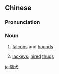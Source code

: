{{also|鹰犬}}
==Chinese==
{{zh-forms|s=鹰犬}}

===Pronunciation===
{{zh-pron
|m=yīngquǎn
|c=jing1 hyun2
|mn=qz,xm,zz:eng-khián
|cat=n
}}

===Noun===
{{zh-noun}}

# [[falcon]]s and [[hound]]s
# {{lb|zh|figurative}} [[lackey]]s; [[hired]] [[thug]]s

[[ja:鷹犬]]